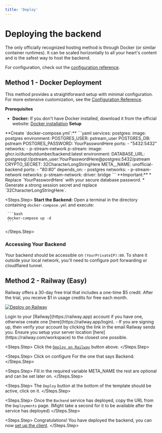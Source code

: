 ```yaml
---
title: 'Deploy'
---
```


# Deploying the backend

The only officially recognized hosting method is through Docker (or similar container runtimes). It can be scaled horizontally to all your heart's content and is the safest way to host the backend.

For configuration, check out the [configuration reference](./configuration.mdx).

## Method 1 - Docker Deployment

This method provides a straightforward setup with minimal configuration. For more extensive customization, see the [Configuration Reference](./configuration.mdx).

**Prerequisites**

- **Docker:** If you don't have Docker installed, download it from the official website: [Docker installation](https://www.docker.com/get-started)
**Setup**

<Steps>
  <Steps.Step>
     **Create `docker-compose.yml`:**
     ```yaml
       services:
         postgres:
           image: postgres
           environment:
             POSTGRES_USER: pstream_user
             POSTGRES_DB: pstream
             POSTGRES_PASSWORD: YourPasswordHere 
           ports:
             - "5432:5432" 
           networks:
             - p-stream-network
         p-stream:
           image: ghcr.io/dumbutdumber/backend:latest
           environment:
             DATABASE_URL: postgresql://pstream_user:YourPasswordHere@postgres:5432/pstream
             CRYPTO_SECRET: 32CharacterLongStringHere 
             META__NAME: unofficial-backend
           ports:
             - "80:80"
           depends_on:
             - postgres
           networks:
             - p-stream-network
       networks:
         p-stream-network: 
           driver: bridge
    ```
      **Important:** 
       * Replace `YourPasswordHere` with your secure database password.
       * Generate a strong session secret and replace `32CharacterLongStringHere`.
  </Steps.Step>

  <Steps.Step>
    **Start the Backend:**  Open a terminal in the directory containing `docker-compose.yml` and execute:

     ```bash
     docker-compose up -d
     ```

  </Steps.Step>
</Steps>

### Accessing Your Backend

Your backend should be accessible on `(YourPrivateIP):80`. To share it outside your local network, you'll need to configure port forwarding or cloudflared tunnel.

## Method 2 - Railway (Easy)

Railway offers a 30-day free trial that includes a one-time $5 credit. After the trial, you receive $1 in usage credits for free each month.

[![Deploy on Railway](https://railway.com/button.svg)](https://railway.com/deploy/pstreambackend?referralCode=zvXFZF)

<Steps>
  <Steps.Step>
    Login to your [Railway](https://railway.app) account if you have one,
    otherwise create one [here](https://railway.app/login). - If you are signing
    up, then verify your account by clicking the link in the email Railway sends
    you. Ensure you setup your server location [here](https://railway.com/workspace)
    to the closest one possible.
  </Steps.Step>

  <Steps.Step>
    Click the [`Deploy on Railway`](https://railway.com/deploy/pstreambackend?referralCode=zvXFZF) button
    above.
  </Steps.Step>

  <Steps.Step>
    Click on configure For the one that says Backend.
  </Steps.Step>

  <Steps.Step>
    Fill in the required variable META_NAME the rest are optional and can be set later on.
  </Steps.Step>

  <Steps.Step>
    The `Deploy` button at the bottom of the template should be active, click on
    it.
  </Steps.Step>

  <Steps.Step>
    Once the `Backend` service has deployed, copy the URL from the `Deployments`
    page. (Might take a second for it to be available after the service has
    deployed)
  </Steps.Step>

  <Steps.Step>
    Congratulations! You have deployed the backend, you can now [set up the
    client](../self-hosting/use-backend.mdx).
  </Steps.Step>
</Steps>
